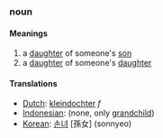 ===noun===
====Meanings====
#a [[daughter]] of someone's [[son]]
#a [[daughter]] of someone's [[daughter]]
====Translations====
*[[Dutch]]: [[kleindochter]] ''f''
*[[Indonesian]]: (none, only [[grandchild]])
*[[Korean]]: [[손녀]] [孫女] (sonnyeo)